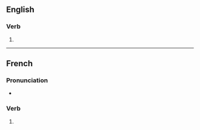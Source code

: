 {{also|pressurisés}}
==English==

===Verb===
{{head|en|verb form}}

# {{en-third-person singular of|pressurise}}

----

==French==

===Pronunciation===
* {{homophones|fr|pressurise|pressurisent}}

===Verb===
{{head|fr|verb form}}

# {{inflection of|fr|pressuriser||2|s|pres|ind//sub}}